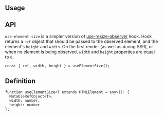 

## Usage

<Demo data={HooksDemos.useElementSizeDemo} />

## API

`use-element-size` is a simpler version of [use-resize-observer](https://mantine.dev/hooks/use-resize-observer/) hook.
Hook returns a `ref` object that should be passed to the observed element, and the element's `height` and `width`.
On the first render (as well as during SSR), or when no element is being observed, `width` and `height` properties are equal to `0`.

```tsx
const { ref, width, height } = useElementSize();
```

## Definition

```tsx
function useElementSize<T extends HTMLElement = any>(): {
  MutableRefObject<T>,
  width: number,
  height: number
};
```
